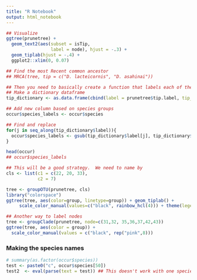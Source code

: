 ```yaml
---
title: "R Notebook"
output: html_notebook
---
```



```r
## Visualize
ggtree(prunetree) + 
  geom_text2(aes(subset = isTip, 
                 label = node), hjust = -.3) + 
  geom_tiplab(hjust = -.4) + 
  ggplot2::xlim(0, 0.07)

## Find the most Recent common ancestor
## MRCA(tree, tip = c("D. lacteicornis", "D. asahinai"))

## Then you need to basically create a function that labels each of the nodes.
## Make a dictionary dataframe
tip_dictionary <- as.data.frame(cbind(label = prunetree$tip.label, tip_number = 1:length(prunetree$tip.label)))

## Add new column based on species groups
occur$species_labels <- occur$species

## Find and replace
for(j in seq_along(tip_dictionary$label)){
  occur$species_labels <- gsub(tip_dictionary$label[j], tip_dictionary$tip_number[j], occur$species_labels)
}

head(occur)
## occur$species_labels

## This will be a good strategy.  We need to name by 
cls <- list(c1 = c(22, 20, 33),
            c2 = 7)

tree <- groupOTU(prunetree, cls)
library("colorspace")
ggtree(tree, aes(color=group, linetype=group)) + geom_tiplab() +
     scale_color_manual(values=c("black", rainbow_hcl(4))) + theme(legend.position="right")

## Another way to label nodes
tree <- groupClade(prunetree, node=c(31,32, 35,36,37,42,43))
ggtree(tree, aes(color = group)) + 
  scale_color_manual(values = c("black", rep("pink",8)))
```

### Making the species names 

```r
# summary(as.factor(occur$species))
test <- paste0("c", occur$species[50])
test2  <- eval(parse(text = test)) ## This doesn't work with one species. 


```